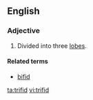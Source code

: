 ==English==

===Adjective===
{{en-adj|-}}

# {{botany}} Divided into three [[lobes]].

====Related terms====
* [[bifid]]

[[ta:trifid]]
[[vi:trifid]]